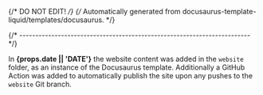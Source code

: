 {/* DO NOT EDIT! */}
{/* Automatically generated from docusaurus-template-liquid/templates/docusaurus. */}

{/* ------------------------------------------------------------------------ */}

In **{props.date || 'DATE'}** the website content was added in the `website` folder,
as an instance of the Docusaurus template. Additionally a GitHub Action
was added to automatically publish the site upon any pushes to the
`website` Git branch.
